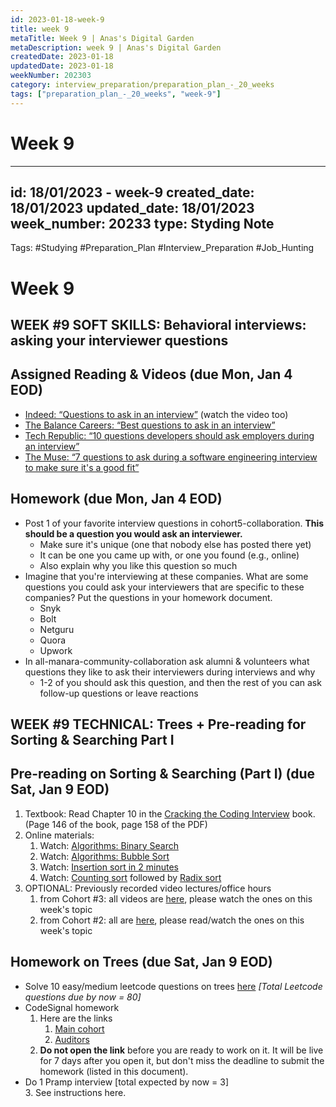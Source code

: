 ```yaml
---
id: 2023-01-18-week-9
title: week 9
metaTitle: Week 9 | Anas's Digital Garden
metaDescription: week 9 | Anas's Digital Garden
createdDate: 2023-01-18
updatedDate: 2023-01-18
weekNumber: 202303
category: interview_preparation/preparation_plan_-_20_weeks
tags: ["preparation_plan_-_20_weeks", "week-9"]
---
```


# Week 9

---
id: 18/01/2023 - week-9
created_date: 18/01/2023
updated_date: 18/01/2023
week_number: 20233
type: Styding Note
---

Tags: #Studying #Preparation_Plan #Interview_Preparation #Job_Hunting

# Week 9

## WEEK #9 SOFT SKILLS: Behavioral interviews: asking **your interviewer** questions

## Assigned Reading & Videos (due Mon, Jan 4 EOD)

- [Indeed: “Questions to ask in an interview”](https://www.indeed.com/career-advice/interviewing/questions-to-ask-in-an-interview) (watch the video too)
- [The Balance Careers: “Best questions to ask in an interview”](https://www.thebalancecareers.com/questions-to-ask-in-a-job-interview-2061205)
- [Tech Republic: “10 questions developers should ask employers during an interview”](https://www.techrepublic.com/article/10-questions-developers-should-ask-employers-during-a-job-interview/)
- [The Muse: “7 questions to ask during a software engineering interview to make sure it's a good fit”](https://www.themuse.com/advice/software-engineer-questions-to-ask-interview-find-the-right-fit)

## Homework (due Mon, Jan 4 EOD)

- Post 1 of your favorite interview questions in cohort5-collaboration. **This should be a question you would ask an interviewer.**
    - Make sure it's unique (one that nobody else has posted there yet)
    - It can be one you came up with, or one you found (e.g., online)
    - Also explain why you like this question so much
- Imagine that you're interviewing at these companies. What are some questions you could ask your interviewers that are specific to these companies? Put the questions in your homework document.
    - Snyk
    - Bolt
    - Netguru
    - Quora
    - Upwork
- In all-manara-community-collaboration ask alumni & volunteers what questions they like to ask their interviewers during interviews and why
    - 1-2 of you should ask this question, and then the rest of you can ask follow-up questions or leave reactions

## WEEK #9 TECHNICAL: Trees + Pre-reading for Sorting & Searching Part I

## Pre-reading on Sorting & Searching (Part I) (due Sat, Jan 9 EOD)

1. Textbook: Read Chapter 10 in the [Cracking the Coding Interview](https://drive.google.com/open?id=0B7ERENZtSqGiTGRMMm1zWFduS0E) book. (Page 146 of the book, page 158 of the PDF)
2. Online materials:
    1. Watch: [Algorithms: Binary Search](https://www.youtube.com/watch?v=P3YID7liBug)
    2. Watch: [Algorithms: Bubble Sort](https://www.youtube.com/watch?v=6Gv8vg0kcHc)
    3. Watch: [Insertion sort in 2 minutes](https://www.youtube.com/watch?v=JU767SDMDvA)
    4. Watch: [Counting sort](https://www.youtube.com/watch?v=OKd534EWcdk) followed by [Radix sort](https://www.youtube.com/watch?v=XiuSW_mEn7g)
3. OPTIONAL: Previously recorded video lectures/office hours
    1. from Cohort #3: all videos are [here](https://drive.google.com/open?id=1MOesN_rOwKIBmPzX_IaP-rCaJxPDysq7), please watch the ones on this week's topic
    2. from Cohort #2: all are [here](https://drive.google.com/open?id=1P3Qbz7sWk3vj1KgvaKmwrs_vbMSgnEtw), please read/watch the ones on this week's topic

## Homework on Trees (due Sat, Jan 9 EOD)

- Solve 10 easy/medium leetcode questions on trees [here](https://leetcode.com/problemset/all/?search=trees) *[Total Leetcode questions due by now = 80]*
- CodeSignal homework
    1. Here are the links
        1. [Main cohort](https://app.codesignal.com/public-test/mDxK9rv4NDc4P7TAs/qybbfBPBgrb86j)
        2. [Auditors](https://app.codesignal.com/public-test/mDxK9rv4NDc4P7TAs/T8JC78kDRDz3q9)
    2. **Do not open the link** before you are ready to work on it. It will be live for 7 days after you open it, but don't miss the deadline to submit the homework (listed in this document).
- Do 1 Pramp interview [total expected by now = 3]  
    3. See instructions here.
